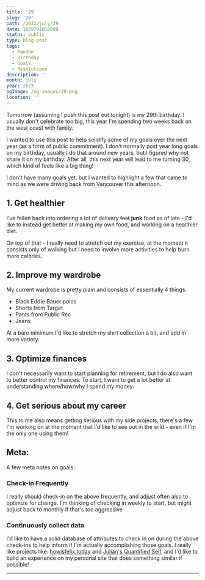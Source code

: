 ```yaml
---
title: '29'
slug: '29'
path: /2023/july/29
date: 1689791818000
status: public
type: blog-post
tags:
  - Random
  - Birthday
  - Goals
  - Resolutions
description: ''
month: july
year: 2023
ogImage: /og-images/29.png
location: ''
---
```



Tomorrow (assuming I push this post out tonight) is my 29th birthday. I usually
don't celebrate too big, this year I'm spending two weeks back on the west coast
with family.

I wanted to use this post to help solidify some of my goals over the next year
(as a form of public commitment). I don't normally post year long goals on my
birthday, usually I do that around new years, but I figured why not share it on
my birthday. After all, this next year will lead to me turning 30, which kind of
feels like a big thing!

I don't have many goals yet, but I wanted to highlight a few that came to mind
as we were driving back from Vancouver this afternoon.

## 1. Get healthier

I've fallen back into ordering a lot of delivery ~~fast~~ **junk** food as of
late - I'd like to instead get better at making my own food, and working on a
healthier diet.

On top of that - I really need to stretch out my exercise, at the moment it
consists only of walking but I need to involve more activities to help burn more
calories.

## 2. Improve my wardrobe

My current wardrobe is pretty plain and consists of essentially 4 things:

- Black Eddie Bauer polos
- Shorts from Target
- Pants from Public Rec
- Jeans

At a bare minimum I'd like to stretch my shirt collection a bit, and add in more
variety.

## 3. Optimize finances

I don't necessarily want to start planning for retirement, but I do also want to
better control my finances. To start, I want to get a lot better at
understanding where/how/why I spend my money.

## 4. Get serious about my career

This to me also means getting serious with my side projects, there's a few I'm
working on at the moment that I'd like to see out in the wild - even if I'm the
only one using them!

## Meta:

A few meta notes on goals:

### Check-in Frequently

I really should check-in on the above frequently, and adjust often also to
optimize for change. I'm thinking of checking in weekly to start, but might
adjust back to monthly if that's too aggressive

### Continuously collect data

I'd like to have a solid database of attributes to check in on during the above
check-ins to help inform if I'm actually accomplishing those goals. I really
like projects like: [howisfelix.today](https://howisfelix.today/) and
[Julian's Quantified Self](https://julian.digital/2020/02/23/my-quantified-self-setup/),
and I'd like to build an experience on my personal site that does something
similar if possible!

---


